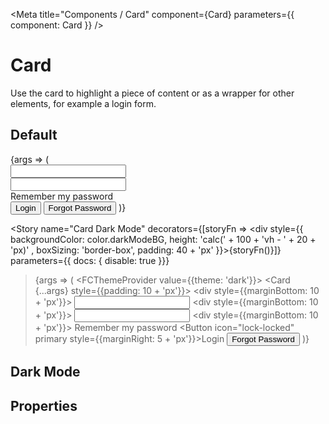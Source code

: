 

<Meta title="Components / Card" component={Card} parameters={{ component: Card }} />

# Card

Use the card to highlight a piece of content or as a wrapper for other elements, for example a login form.

## Default


<Preview>
    <Story name="Card">
        {args => (
        <Card {...args} style={{padding: 10 + 'px'}}>
            <div style={{marginBottom: 10 + 'px'}}>
                <FormField htmlFor="username" label="Username" hint="Enter your username">
                <Input id="username" />
                </FormField>
            </div>
            <div style={{marginBottom: 10 + 'px'}}>
                <FormField htmlFor="password" label="Password" hint="Enter your password">
                <Input type="password" id="password" />
                </FormField>
            </div>
             <div style={{marginBottom: 10 + 'px'}}>
            <Checkbox>Remember my password</Checkbox>
            </div>
            <Button icon="lock-locked" primary style={{marginRight: 5 + 'px'}}>Login</Button>
            <Button>Forgot Password</Button>
        </Card>
        )}
    </Story>
</Preview>

<Story name="Card Dark Mode"
decorators={[storyFn => <div style={{ backgroundColor: color.darkModeBG, height: 'calc(' + 100 + 'vh - ' + 20 + 'px)' , boxSizing: 'border-box', padding: 40 + 'px' }}>{storyFn()}</div>]}
parameters={{ docs: { disable: true  }}}
>{args => (
    <FCThemeProvider value={{theme: 'dark'}}>
        <Card {...args} style={{padding: 10 + 'px'}}>
             <div style={{marginBottom: 10 + 'px'}}>
                <FormField htmlFor="username" label="Username" hint="Enter your username">
                <Input id="username" />
                </FormField>
            </div>
            <div style={{marginBottom: 10 + 'px'}}>
                <FormField htmlFor="password" label="Password" hint="Enter your password">
                <Input type="password" id="password" />
                </FormField>
            </div>
             <div style={{marginBottom: 10 + 'px'}}>
            <Checkbox>Remember my password</Checkbox>
            </div>
            <Button icon="lock-locked" primary style={{marginRight: 5 + 'px'}}>Login</Button>
            <Button>Forgot Password</Button>
        </Card>
    </FCThemeProvider>
    )}
</Story>

## Dark Mode
<CardDarkMode />

## Properties

<ArgsTable for={Card} />
